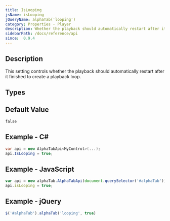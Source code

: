 ```yaml
---
title: IsLooping
jsName: isLooping
jQueryName: alphaTab('looping')
category: Properties - Player
description: Whether the playback should automatically restart after it finished
sidebarPath: /docs/reference/api
since:  0.9.4
---
```



## Description
This setting controls whether the playback should automatically restart after it finished to create a playback loop.

## Types

<TypeTable>
    <TypeRow type="all" name="bool" />
</TypeTable>

## Default Value

`false`

## Example - C#

```csharp
var api = new AlphaTabApi<MyControl>(...);
api.IsLooping = true;
```

## Example - JavaScript

```js
var api = new alphaTab.AlphaTabApi(document.querySelector('#alphaTab'));
api.isLooping = true;
```

## Example - jQuery

```js
$('#alphaTab').alphaTab('looping', true)
```